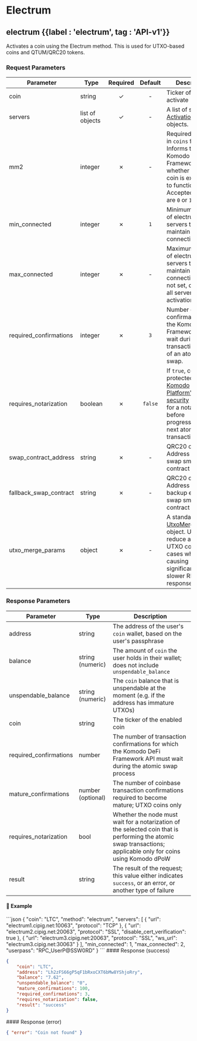 
# Electrum

## electrum {{label : 'electrum', tag : 'API-v1'}}

Activates a coin using the Electrum method. This is used for UTXO-based coins and QTUM/QRC20 tokens.

### Request Parameters

| Parameter                | Type            | Required | Default | Description                                                                                                                                                                                                                                |
| ------------------------ | --------------- | :------: | :-----: | ------------------------------------------------------------------------------------------------------------------------------------------------------------------------------------------------------------------------------------------ |
| coin                     | string          |     ✓    |    -    | Ticker of coin to activate                                                                                                                                                                                                                 |
| servers                  | list of objects |     ✓    |    -    | A list of standard [ActivationServers](/komodo-defi-framework/api/common_structures/activation/#activation-servers) objects.                                                                                                               |
| mm2                      | integer         |     ✗    |    -    | Required if not set in `coins` file. Informs the Komodo DeFi Framework API whether or not the coin is expected to function. Accepted values are `0` or `1`                                                                                 |
| min\_connected           | integer         |     ✗    |   `1`   | Minimum number of electrum servers to maintain an active connection to.                                                                                                                                                                    |
| max\_connected           | integer         |     ✗    |    -    | Maximum number of electrum servers to maintain an active connection to. If not set, defaults to all servers in activation request.                                                                                                         |
| required\_confirmations  | integer         |     ✗    |   `3`   | Number of confirmations for the Komodo DeFi Framework API to wait during the transaction steps of an atomic swap.                                                                                                                          |
| requires\_notarization   | boolean         |     ✗    | `false` | If `true`, coins protected by [Komodo Platform's dPoW security](https://satindergrewal.medium.com/delayed-proof-of-work-explained-9a74250dbb86) will wait for a notarization before progressing to the next atomic swap transactions step. |
| swap\_contract\_address  | string          |     ✗    |    -    | QRC20 only. Address of etomic swap smart contract                                                                                                                                                                                          |
| fallback\_swap\_contract | string          |     ✗    |    -    | QRC20 only. Address of backup etomic swap smart contract                                                                                                                                                                                   |
| utxo\_merge\_params      | object          |     ✗    |    -    | A standard [UtxoMergeParams](/komodo-defi-framework/api/common_structures/activation/#utxo-merge-params) object. Used to reduce a wallet's UTXO count in cases where it is causing significantly slower RPC responses.                     |

### Response Parameters

| Parameter               | Type              | Description                                                                                                                                                     |
| ----------------------- | ----------------- | --------------------------------------------------------------------------------------------------------------------------------------------------------------- |
| address                 | string            | The address of the user's `coin` wallet, based on the user's passphrase                                                                                         |
| balance                 | string (numeric)  | The amount of `coin` the user holds in their wallet; does not include `unspendable_balance`                                                                     |
| unspendable\_balance    | string (numeric)  | The `coin` balance that is unspendable at the moment (e.g. if the address has immature UTXOs)                                                                   |
| coin                    | string            | The ticker of the enabled coin                                                                                                                                  |
| required\_confirmations | number            | The number of transaction confirmations for which the Komodo DeFi Framework API must wait during the atomic swap process                                        |
| mature\_confirmations   | number (optional) | The number of coinbase transaction confirmations required to become mature; UTXO coins only                                                                     |
| requires\_notarization  | bool              | Whether the node must wait for a notarization of the selected coin that is performing the atomic swap transactions; applicable only for coins using Komodo dPoW |
| result                  | string            | The result of the request; this value either indicates `success`, or an error, or another type of failure                                                       |

#### 📌 Example

<CodeGroup title="Electrum Method" tag="POST" label="electrum" mm2MethodDecorate="true">
  ```json
  {
    "coin": "LTC",
    "method": "electrum",
    "servers": [
      {
        "url": "electrum1.cipig.net:10063",
        "protocol": "TCP"
      },
      {
        "url": "electrum2.cipig.net:20063",
        "protocol": "SSL",
        "disable_cert_verification": true
      },
      {
        "url": "electrum3.cipig.net:20063",
        "protocol": "SSL",
        "ws_url": "electrum3.cipig.net:30063"
      }
    ],
    "min_connected": 1,
    "max_connected": 2,
    "userpass": "RPC_UserP@SSW0RD"
  }
  ```
</CodeGroup>

<CollapsibleSection expandedText="Hide Response" collapsedText="Show Response">
  #### Response (success)

  ```json
  {
      "coin": "LTC",
      "address": "Lh2zFS66gP5qF1bRxoCXT6bMw8YShjoRry",
      "balance": "7.62",
      "unspendable_balance": "0",
      "mature_confirmations": 100,
      "required_confirmations": 3,
      "requires_notarization": false,
      "result": "success"
  }
  ```
</CollapsibleSection>

<CollapsibleSection expandedText="Hide Error Response" collapsedText="Show Error Response">
  #### Response (error)

  ```json
  { "error": "Coin not found" }
  ```
</CollapsibleSection>

